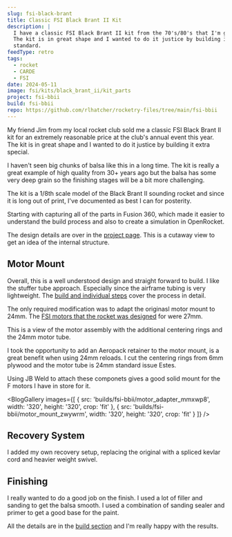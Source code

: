 ```yaml
---
slug: fsi-black-brant
title: Classic FSI Black Brant II Kit
description: |
  I have a classic FSI Black Brant II kit from the 70's/80's that I'm going to build.
  The kit is in great shape and I wanted to do it justice by building it to the highest
  standard.
feedType: retro
tags:
  - rocket
  - CARDE
  - FSI
date: 2024-05-11
image: fsi/kits/black_brant_ii/kit_parts
project: fsi-bbii
build: fsi-bbii
repo: https://github.com/rlhatcher/rocketry-files/tree/main/fsi-bbii
---
```


My friend Jim from my local rocket club sold me a classic
FSI Black Brant II kit for an extremely reasonable price at the club's annual
event this year. The kit is in great shape and I wanted to do it justice by building
it extra special.

<BlogImage
  src='fsi/kits/black_brant_ii/kit_parts'
  width='640'
  height='480'
  crop='fit'
/>

I haven't seen big chunks of balsa like this in a long time. The kit is really
a great example of high quality from 30+ years ago but the balsa has some very deep grain
so the finishing stages will be a bit more challenging.

The kit is a 1/8th scale model of the Black Brant II sounding rocket and since it is long
out of print, I've documented as best I can for posterity.

Starting with capturing all of the parts in Fusion 360, which made it easier to
understand the build process and also to create a simulation in OpenRocket.

The design details are over in the [project page](/projects/fsi-bbii). This is a cutaway view
to get an idea of the internal structure.

<BlogImage
  src='fsi/kits/black_brant_ii/cad_section_horiz'
  width='640'
  height='480'
  crop='fit'
/>

## Motor Mount

Overall, this is a well understood design and straight forward to build. I like the stuffer tube
approach. Especially since the airframe tubing is very lightweight. The [build
and individual steps](/builds/fsi-bbii) cover the process in detail.

The only required modification was to adapt the originasl motor mount to 24mm. The [FSI motors
that the rocket was designed](https://www.rocketreviews.com/fsi-f100.html) for were 27mm.

This is a view of the motor assembly with the additional centering rings and the 24mm motor tube.

<BlogImage
  src='builds/fsi-bbii/motor_assembly_f84mcm'
  width='640'
  height='480'
  crop='fit'
/>

I took the opportunity to add an Aeropack retainer to the motor mount, is a great benefit
when using 24mm reloads. I cut the centering rings from 6mm plywood and the motor tube is 24mm
standard issue Estes.

Using JB Weld to attach these componets gives a good solid mount for the F motors I have in store for it.

<BlogGallery
  images={[
    {
      src: 'builds/fsi-bbii/motor_adapter_mmxwp8',
      width: '320',
      height: '320',
      crop: 'fit'
    },
    {
      src: 'builds/fsi-bbii/motor_mount_zwywrm',
      width: '320',
      height: '320',
      crop: 'fit'
    }
  ]}
/>

## Recovery System

I added my own recovery setup, replacing the original with a spliced kevlar cord and heavier weight swivel.

<BlogImage src='builds/fsi-bbii/recovery_k8i0qh' width='320' height='320' />

## Finishing

I really wanted to do a good job on the finish. I used a lot of filler and sanding to get the balsa
smooth. I used a combination of sanding sealer and primer to get a good base for the paint.

All the details are in the [build section](/builds/fsi-bbii) and I'm really happy with the results.

<BlogImage
  src='builds/fsi-bbii/painted_complete_dogntc'
  width='480'
  height='640'
  crop='fit'
/>
